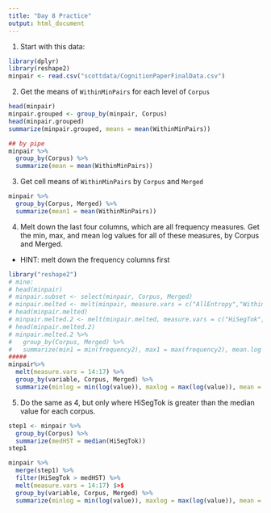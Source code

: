```yaml
---
title: "Day 8 Practice"
output: html_document
---
```


1. Start with this data:

```r
library(dplyr)
library(reshape2)
minpair <- read.csv("scottdata/CognitionPaperFinalData.csv")
```

2. Get the means of `WithinMinPairs` for each level of `Corpus`
```r
head(minpair)
minpair.grouped <- group_by(minpair, Corpus)
head(minpair.grouped)
summarize(minpair.grouped, means = mean(WithinMinPairs))

## by pipe
minpair %>%
  group_by(Corpus) %>%
  summarize(mean = mean(WithinMinPairs))
```

3. Get cell means of `WithinMinPairs` by `Corpus` and `Merged`
```r
minpair %>%
  group_by(Corpus, Merged) %>%
  summarize(mean1 = mean(WithinMinPairs)) 
```

4. Melt down the last four columns, which are all frequency measures.  Get the min, max, and mean log values for all of these measures, by Corpus and Merged.
  - HINT: melt down the frequency columns first
```r
library("reshape2")
# mine:
# head(minpair)
# minpair.subset <- select(minpair, Corpus, Merged)
# minpair.melted <- melt(minpair, measure.vars = c("AllEntropy","WithinEntropy","SegEntropy","BiphoneEntropy"), value.name = "frequency", variable.name = "Entropy")
# head(minpair.melted)
# minpair.melted.2 <- melt(minpair.melted, measure.vars = c("HiSegTok","LoSegTok","HiSegType","LoSegType"), value.name = "frequency2", variable.name = "Seg")
# head(minpair.melted.2)
# minpair.melted.2 %>%
#   group_by(Corpus, Merged) %>%
#   summarize(min1 = min(frequency2), max1 = max(frequency2), mean.log = mean(log(frequency2)))
#####
minpair%>%
  melt(measure.vars = 14:17) %>%
  group_by(variable, Corpus, Merged) %>%
  summarize(minlog = min(log(value)), maxlog = max(log(value)), mean = mean(log(value)))

```
5. Do the same as 4, but only where HiSegTok is greater than the median value for each corpus.
```r
step1 <- minpair %>%
  group_by(Corpus) %>%
  summarize(medHST = median(HiSegTok))
step1

minpair %>%
  merge(step1) %>%
  filter(HiSegTok > medHST) %>%
  melt(measure.vars = 14:17) $>$
  group_by(variable, Corpus, Merged) %>%
  summarize(minlog = min(log(value)), maxlog = max(log(value)), mean = mean (log(value)))
  

```

